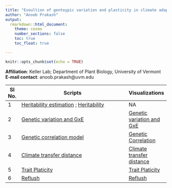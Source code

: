 ```yaml
---
title: "Evoultion of gentoypic variation and plasticity in climate adaptive traits of red spruce (*Picea rubens* Sarg.)"
author: "Anoob Prakash"
output:
  rmarkdown::html_document:
    theme: cosmo  
    number_sections: false
    toc: true
    toc_float: true

---
```


```r
knitr::opts_chunk$set(echo = TRUE)
```

**Affiliation**:  Keller Lab; Department of Plant Biology, University of Vermont  
**E-mail contact**:  anoob.prakash@uvm.edu  



Sl No. | Scripts                                                                                                | Visualizations                            
------ | ------------------------------------------------------------------------------------------------------ | ---------------------------------  
1      | [Heritability estimation](./1_heritability.R) ; [Heritability ](./2_heritability_values_per_garden.R)  | NA
2      | [Genetic variation and GxE](./0_reaction_norms.Rmd)                                                    | [Genetic variation and GxE](./0_reaction_norms.html)  
3      | [Genetic correlation model ](./3_genetic_correlation_MCMCmodel_final.R)                                | [Genetic Correlation](./4_genetic_correlation_plots.html) 
4      | [Climate transfer distance](./5_traitPlasticity_TD.Rmd)                                                | [Climate transfer distance](./5_traitPlasticity_TD.html) 
5      | [Trait Platicity](./6_traitPlasticity.R)                                                               | [Trait Platicity](./7_traitPlasticity_family_and_pop_blup_plots.html)   
6      | [Reflush ](./10_Reflush_2020.Rmd)                                                                      | [Reflush ](./10_Reflush_2020.html)   




<!-- ```{r pressure, echo=FALSE, fig.cap="Fig. 1. The genealogy of a sample of five alleles, showing the time intervals between coalescent events (Hudson, 1990)", out.width = '60%'} -->
<!-- knitr::include_graphics("./hudson1990_coalescence.png") -->
<!-- ```   -->

